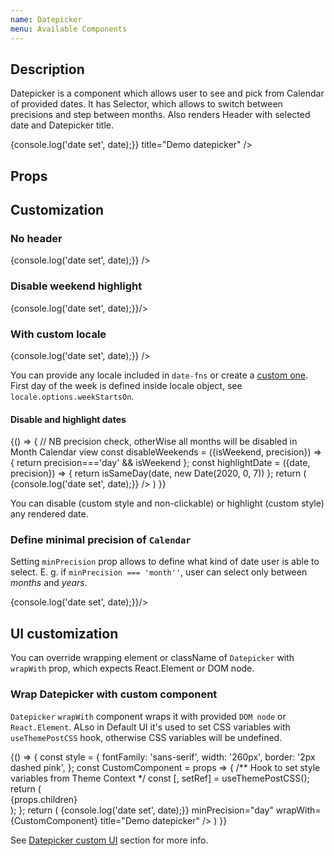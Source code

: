 ```yaml
---
name: Datepicker
menu: Available Components
---
```


## Description

Datepicker is a component which allows user to see and pick from Calendar of provided dates. It has Selector, which allows to switch between precisions and step between months. Also renders Header with selected date and Datepicker title.

<Playground>
  <Datepicker
    initialDate={new Date(2020, 1, 6)}
    startDate={new Date(2019, 11, 6)}
    endDate={new Date(2020, 1, 25)}
    today={new Date()}
    onDateSet={date => {console.log('date set', date);}}
    title="Demo datepicker" />
</Playground>

## Props

<Props of={DatepickerWithProps} />

## Customization

### No header

<Playground>
  <Datepicker
    showHeader={false}
    onDateSet={date => {console.log('date set', date);}} />
</Playground>

### Disable weekend highlight

<Playground>
  <Datepicker
    highlightWeekends={false}
    onDateSet={date => {console.log('date set', date);}}/>
</Playground>

### With custom locale

<Playground>
  <Datepicker
    dateFnsLocale={locale} // import locale from 'date-fns/esm/locale/ru';
    onDateSet={date => {console.log('date set', date);}} />
</Playground>

You can provide any locale included in ``date-fns`` or create a [custom one](https://date-fns.org/v2.9.0/docs/I18n-Contribution-Guide#adding-a-new-locale). First day of the week is defined inside locale object, see `locale.options.weekStartsOn`.

#### Disable and highlight dates

<Playground>
  {() => {
    // NB precision check, otherWise all months will be disabled in Month Calendar view
    const disableWeekends = ({isWeekend, precision}) => {
      return precision==='day' && isWeekend
    };
    const highlightDate = ({date, precision}) => {
      return isSameDay(date, new Date(2020, 0, 7))
    };
    return (
      <Datepicker
        disableDate={disableWeekends}
        highlightDate={highlightDate}
        onDateSet={date => {console.log('date set', date);}} />
    )
  }}
</Playground>

You can disable (custom style and non-clickable) or highlight (custom style) any rendered date.

### Define minimal precision of `Calendar`

Setting `minPrecision` prop allows to define what kind of date user is able to select. E. g. if `minPrecision === 'month''`, user can select only between _months_ and _years_.

<Playground>
  <Datepicker
    minPrecision="month"
    onDateSet={date => {console.log('date set', date);}}/>
</Playground>

## UI customization
You can override wrapping element or className of `Datepicker` with `wrapWith` prop, which expects React.Element or DOM node.

### Wrap Datepicker with custom component

`Datepicker` `wrapWith` component wraps it with provided `DOM node` or `React.Element`. ALso in Default UI it's used to set CSS variables with `useThemePostCSS` hook, otherwise CSS variables will be undefined.

<Playground>
  {() => {
    const style = {
      fontFamily: 'sans-serif',
      width: '260px',
      border: '2px dashed pink',
    };
    const CustomComponent = props => {
      /** Hook to set style variables from Theme Context */
      const [, setRef] = useThemePostCSS();
      return (
        <div
          ref={setRef}
          style={style}
          aria-label={props.title}
          role="dialog">
          {props.children}
        </div>
      );
    };
    return (
      <Datepicker
        onDateSet={date => {console.log('date set', date);}}
        minPrecision="day"
        wrapWith={CustomComponent}
        title="Demo datepicker" />
    )
  }}
</Playground>

See [Datepicker custom UI](/#!/Available%20components/DatePicker) section for more info.
